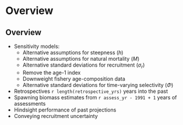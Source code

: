 # Overview

## Overview

* Sensitivity models:
  - Alternative assumptions for steepness (*h*)
  - Alternative assumptions for natural mortality (*M*)
  - Alternative standard deviations for recruitment ($\sigma_r$)
  - Remove the age-1 index
  - Downweight fishery age-composition data
  - Alternative standard deviations for time-varying selectivity ($\Phi$)
* Retrospectives `r length(retrospective_yrs)` years into the past
* Spawning biomass estimates from `r assess_yr - 1991 + 1` years of assessments
* Hindsight performance of past projections
* Conveying recruitment uncertainty
